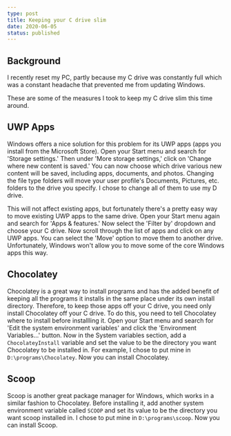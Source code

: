 ```yaml
---
type: post
title: Keeping your C drive slim
date: 2020-06-05
status: published
---
```


## Background

I recently reset my PC, partly because my C drive was constantly full which was a constant headache
that prevented me from updating Windows.

These are some of the measures I took to keep my C drive slim this time around.

## UWP Apps

Windows offers a nice solution for this problem for its UWP apps (apps you install from the
Microsoft Store). Open your Start menu and search for 'Storage settings.' Then under 'More storage
settings,' click on 'Change where new content is saved.' You can now choose which drive various new
content will be saved, including apps, documents, and photos. Changing the file type folders will
move your user profile's Documents, Pictures, etc. folders to the drive you specify. I chose to
change all of them to use my D drive.

This will not affect existing apps, but fortunately there's a pretty easy way to move existing UWP
apps to the same drive. Open your Start menu again and search for 'Apps & features.' Now select the
'Filter by' dropdown and choose your C drive. Now scroll through the list of apps and click on any
UWP apps. You can select the 'Move' option to move them to another drive. Unfortunately, Windows
won't allow you to move some of the core Windows apps this way.

## Chocolatey

Chocolatey is a great way to install programs and has the added benefit of keeping all the programs
it installs in the same place under its own install directory. Therefore, to keep those apps off
your C drive, you need only install Chocolatey off your C drive. To do this, you need to tell
Chocolatey where to install before installling it. Open your Start menu and search for 'Edit the
system environment variables' and click the 'Environment Variables...' button. Now in the System
variables section, add a `ChocolateyInstall` variable and set the value to be the directory you want
Chocolatey to be installed in. For example, I chose to put mine in `D:\programs\Chocolatey`. Now
you can install Chocolatey.

## Scoop

Scoop is another great package manager for Windows, which works in a similar fashion to Chocolatey.
Before installing it, add another system environment variable called `SCOOP` and set its value to be
the directory you want scoop installed in. I chose to put mine in `D:\programs\scoop`. Now you can
install Scoop.
